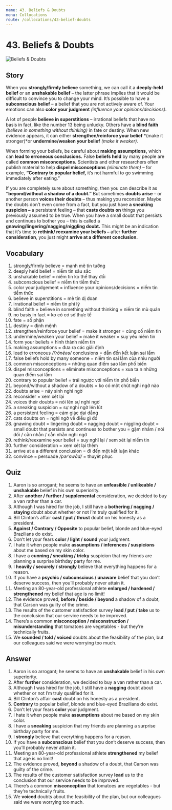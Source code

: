 ```yaml
---
name: 43. Beliefs & Doubts
menu: Collocations
route: /collocations/43-belief-doubts
---
```



# 43. Beliefs & Doubts

<Image src={beliefsDoubtsImg} alt="Beliefs & Doubts" />

## Story

When you **strongly/firmly believe** something, we can call it a **deeply-held belief** or an **unshakable belief** – the latter phrase implies that it would be difficult to convince you to change your mind. It’s possible to have a **subconscious belief** – a belief that you are not actively aware of. Your emotions can also **color your judgment** _(influence your opinions/decisions)._

A lot of people **believe in superstitions** – irrational beliefs that have no basis in fact, like the number 13 being unlucky. Others have a **blind faith** _(believe in something without thinking)_ in fate or destiny. When new evidence appears, it can either **strengthen/reinforce your belief** *(make it stronger)*or **undermine/weaken your belief** _(make it weaker)._

When forming your beliefs, be careful about **making assumptions,** which can **lead to erroneous conclusions.** False **beliefs held** by many people are called **common misconceptions.** Scientists and other researchers often publish material to help **dispel misconceptions** _(eliminate them)_ – for example, **“Contrary to popular belief,** it’s not harmful to go swimming immediately after eating.”

If you are completely sure about something, then you can describe it as **“beyond/without a shadow of a doubt.”** But sometimes **doubts arise** – or another person **voices their doubts** – thus making you reconsider. Maybe the doubts don’t even come from a fact, but you just have **a sneaking suspicion –** a persistent feeling – that **casts doubts on** things you previously assumed to be true.
When you have a small doubt that persists and continues to bother you – this is called a **gnawing/lingering/nagging/niggling doubt.** This might be an indication that it’s time to **rethink/ reexamine your beliefs –** after **further consideration**, you just might **arrive at a different conclusion.**

## Vocabulary

1. strongly/firmly believe = mạnh mẽ tin tưởng
2. deeply held belief = niềm tin sâu sắc
3. unshakable belief = niềm tin ko thể thay đổi
4. subconscious belief = niềm tin tiềm thức
5. color your judgement = influence your opinions/decisions = niềm tin tiềm thức
6. believe in superstitions = mê tín dị đoan
7. irrational belief = niềm tin phi lý
8. blind faith = believe in something without thinking = niềm tin mù quán
9. no basis in fact = ko có cơ sở thực tế
10. fate = số phận
11. destiny = định mệnh
12. strengthen/reinforce your belief = make it stronger = củng cố niềm tin
13. undermine/weaken your belief = make it weaker = suy yếu niềm tin
14. form your beliefs = hình thành niềm tin
15. making assumptions = đưa ra các giải định
16. lead to erroneous _/iˈrōnēəs/_ conclusions = dẫn đến kết luận sai lầm
17. false beliefs hold by many someone = niềm tin sai lầm của nhìu người
18. common misconceptions = những quan điểm sao lầm phổ biến
19. dispel misconceptions = eliminate misconceptions = xua ta.n những quan điểm sai lầm
20. contrary to popular belief = trái ngược với niềm tin phổ biến
21. beyond/without a shadow of a doubts = ko có một chút nghi ngờ nào
22. doubts arise = nảy sinh nghi ngờ
23. reconsider = xem xét lại
24. voices their doubts = nói lên sự nghi ngờ
25. a sneaking suspicion = sự nghi ngờ lén lút
26. a persistent feeling = cảm giác dai dẳng
27. cats doubts on = nghi ngờ về điều gì đó
28. gnawing doubt = lingering doubt = nagging doubt = niggling doubt = small doubt that persists and continues to bother you = gặm nhấm / nói dối / cằn nhằn / cằn nhằn nghi ngờ
29. rethink/reexamine your belief = suy nghĩ lại / xem xét lại niềm tin
30. further consideration = xem xét lại thêm
31. arrive at a a different conclusion = đi đến một kết luận khác
32. convince = persuade _/pərˈswād/_ = thuyết phục

## Quiz

1. Aaron is so arrogant; he seems to have an **unfeasible / unlikeable / unshakable** belief in his own superiority.
2. After **another / further / supplemental** consideration, we decided to buy a van rather than a car.
3. Although I was hired for the job, I still have a **bothering / nagging / staying** doubt about whether or not I’m truly qualified for it.
4. Bill Clinton’s affair **cast / put / thrust** doubt on his honesty as a president.
5. **Against / Contrary / Opposite** to popular belief, blonde and blue-eyed Brazilians do exist.
6. Don’t let your fears **color / light / sound** your judgment.
7. I hate it when people make **assumptions / inferences / suspicions** about me based on my skin color.
8. I have a **cunning / sneaking / tricky** suspicion that my friends are planning a surprise birthday party for me.
9. I **heavily / securely / strongly** believe that everything happens for a reason.
10. If you have a **psychic / subconscious / unaware** belief that you don’t deserve success, then you’ll probably never attain it.
11. Meeting an 80-year-old professional athlete **enlarged / hardened / strengthened** my belief that age is no limit!
12. The evidence proved, **before / beside / beyond** a shadow of a doubt, that Carson was guilty of the crime.
13. The results of the customer satisfaction survey **lead / put / take** us to the conclusion that our service needs to be improved.
14. There’s a common **misconception / misconstruction / misunderstanding** that tomatoes are vegetables - but they’re technically fruits.
15. We **sounded / told / voiced** doubts about the feasibility of the plan, but our colleagues said we were worrying too much.

## Answer

1. Aaron is so arrogant; he seems to have an **unshakable** belief in his own superiority.
2. After **further** consideration, we decided to buy a van rather than a car.
3. Although I was hired for the job, I still have a **nagging** doubt about whether or not I’m truly qualified for it.
4. Bill Clinton’s affair **cast** doubt on his honesty as a president.
5. **Contrary** to popular belief, blonde and blue-eyed Brazilians do exist.
6. Don’t let your fears **color** your judgment.
7. I hate it when people make **assumptions** about me based on my skin color.
8. I have a **sneaking** suspicion that my friends are planning a surprise birthday party for me.
9. I **strongly** believe that everything happens for a reason.
10. If you have a **subconscious** belief that you don’t deserve success, then you’ll probably never attain it.
11. Meeting an 80-year-old professional athlete **strengthened** my belief that age is no limit!
12. The evidence proved, **beyond** a shadow of a doubt, that Carson was guilty of the crime.
13. The results of the customer satisfaction survey **lead** us to the conclusion that our service needs to be improved.
14. There’s a common **misconception** that tomatoes are vegetables - but they’re technically fruits.
15. We **voiced** doubts about the feasibility of the plan, but our colleagues said we were worrying too much.

